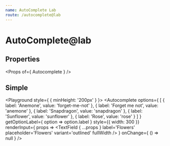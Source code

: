 ```yaml
---
name: AutoComplete Lab
route: /autocomplete@lab
---
```



# AutoComplete@lab

## Properties
<Props of={ Autocomplete } />

## Simple
<Playground style={ { minHeight: '200px' } }>
    <Autocomplete
        options={ [
            { label: 'Anemone', value: 'forget-me-not' },
            { label: 'Forget me not', value: 'anemone' },
            { label: 'Snapdragon', value: 'snapdragon' },
            { label: 'Sunflower', value: 'sunflower' },
            { label: 'Rose', value: 'rose' }
        ] }
        getOptionLabel={ option => option.label }
        style={{ width: 300 }}
        renderInput={ props =>
            <TextField
                { ...props }
                label='Flowers'
                placeholder='Flowers'
                variant='outlined'
                fullWidth
            />
        }
        onChange={ () => null }
    />
</Playground>

